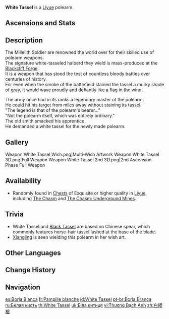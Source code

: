 {{Weapon Infobox
|id             = 13301
|image          = <gallery>
Weapon White Tassel.png|Base
Weapon White Tassel 2nd.png|2nd Ascension
</gallery>
|type           = Polearm
|releaseDate    = 2020-09-28
|quality        = 3
|base_atk       = 39
|2nd_stat_type  = CRIT Rate
|2nd_stat       = 5.1%
|obtain         = Chests
|passive        = Sharp
|effect         = Increases Normal Attack DMG by (var1)%.
|eff_rank1_var1 = 24
|eff_rank2_var1 = 30
|eff_rank3_var1 = 36
|eff_rank4_var1 = 42
|eff_rank5_var1 = 48
|eff_att1       = DMG Bonus
|eff_att2       = Normal Attack DMG Bonus
}}
{{Description|A standard-issue weapon of the [[Millelith]] soldiers. It has a sturdy shaft and sharp spearhead. It's a reliable weapon.}}
'''White Tassel''' is a [[Liyue]] polearm.

==Ascensions and Stats==
{{Weapon Ascensions and Stats
|ascendMat1 = Luminous Sands from Guyun
|ascendMat2 = Lustrous Stone from Guyun
|ascendMat3 = Relic from Guyun
|ascendMat4 = Divine Body from Guyun
|bossMat1   = Hunter's Sacrificial Knife
|bossMat2   = Agent's Sacrificial Knife
|bossMat3   = Inspector's Sacrificial Knife
|commonMat1 = Recruit's Insignia
|commonMat2 = Sergeant's Insignia
|commonMat3 = Lieutenant's Insignia
}}

==Description==
The Millelith Soldier are renowned the world over for their skilled use of polearm weapons.<br />
The signature white-tasseled halberd they wield is mass-produced at the [[Blackcliff Forge]].<br />
It is a weapon that has stood the test of countless bloody battles over centuries of history.<br />
For even when the smoke of the battlefield stained the tassel a murky shade of gray, it would wave proudly and defiantly like a flag in the wind.

The army once had in its ranks a legendary master of the polearm.<br />
He could hit his target from miles away without staining its tassel.<br />
"The legend is that of the polearm's bearer..."<br />
"Not the polearm itself, which was entirely ordinary."<br />
The old smith smacked his apprentice.<br />
He demanded a white tassel for the newly made polearm.

==Gallery==
<gallery>
Weapon White Tassel Wish.png|Multi-Wish Artwork
Weapon White Tassel 3D.png|Full Weapon
Weapon White Tassel 2nd 3D.png|2nd Ascension Phase Full Weapon
</gallery>

==Availability==
*Randomly found in [[Chests]] of Exquisite or higher quality in [[Liyue]], including [[The Chasm]] and [[The Chasm: Underground Mines]].

==Trivia==
*White Tassel and [[Black Tassel]] are based on Chinese {{w|Qiang (spear)|Qiang}} spear, which commonly features horse-hair tassel lashed at the base of the blade.
*[[Xiangling]] is seen wielding this polearm in her wish art.

==Other Languages==
{{Flex|
===Weapon===
{{Other Languages
|en      = White Tassel
|zhs     = 白缨枪
|zhs_rm  = Báiyīng Qiāng
|zht     = 白纓槍
|zht_rm  = Báiyīng Qiāng
|zh_tl   = White Tassel Spear
|ja      = 白纓槍
|ja_rm   = Hakueisou{{Assumed}}
|ja_tl   = White Tail Spear{{Sino|ja}}
|ko      = 백술창
|ko_rm   = Baeksulchang
|ko_tl   = White Tassel Spear
|es      = Borla Blanca
|es_tl   = White Tassel
|fr      = Pampille blanche
|fr_tl   = White Tassel
|ru      = Белая кисть
|ru_tl   = White Tassel
|th      = White Tassel
|vi      = Thương Bạch Anh
|vi_tl   = White Crystal Spear
|de      = Weiße Quaste
|de_tl   = White Tassel
|id      = White Tassel
|pt      = Borla Branca
|pt_tl   = White Tassel
|tr      = Beyaz Püskül
|tr_tl   = 
|it      = Pennacchio bianco
|it_tl   = White Tassel
}}
|
===Passive===
{{Other Languages
|en      = Sharp
|zhs     = 锐利
|zhs_rm  = Ruìlì
|zht     = 銳利
|zht_rm  = Ruìlì
|zh_tl   = Sharp
|ja      = 鋭利
|ja_rm   = Eiri
|ja_tl   = Sharp
|ko      = 예리
|ko_tl   = Sharp
|es      = Afilado
|es_tl   = Sharp
|fr      = Tranchant
|fr_tl   = Sharp
|ru      = Зоркий
|ru_tl   = Vigilant
|th      = Sharp
|vi      = Sắc Bén
|vi_tl   = 
|de      = Schärfe
|de_tl   = 
|id      = Sharp
|pt      = Acume
|pt_tl   = 
|tr      = Keskin
|tr_tl   = 
|it      = Affilatezza
|it_tl   = 
}}
}}

==Change History==
{{Change History|1.0}}

==Navigation==
{{Weapon Navbox|type=Polearms}}

[[es:Borla Blanca]]
[[fr:Pampille blanche]]
[[id:White Tassel]]
[[pt-br:Borla Branca]]
[[ru:Белая кисть]]
[[th:White Tassel]]
[[uk:Біла китиця]]
[[vi:Thương Bạch Anh]]
[[zh:白纓槍]]